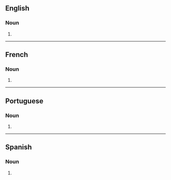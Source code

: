 {{also|supèrnovas}}

==English==

===Noun===
{{head|en|noun form}}

# {{plural of|en|supernova}}

----

==French==

===Noun===
{{head|fr|noun form|g=f-p}}

# {{fr-post-1990-plural|supernova}}

----

==Portuguese==

===Noun===
{{head|pt|noun form}}

# {{plural of|pt|supernova}}

----

==Spanish==

===Noun===
{{head|es|noun form|g=m-p}}

# {{plural of|es|supernova}}